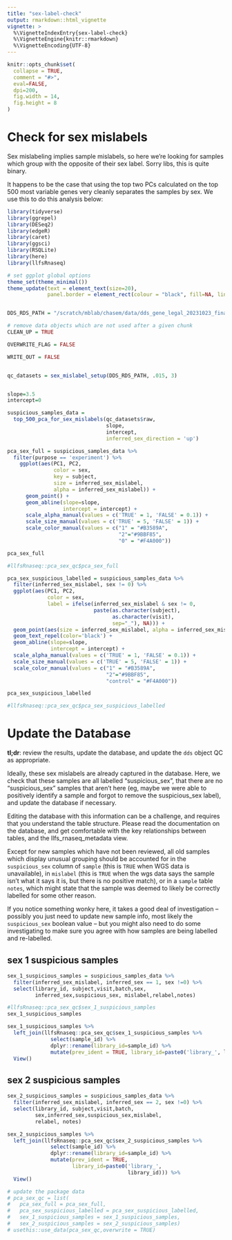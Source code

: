 ```yaml
---
title: "sex-label-check"
output: rmarkdown::html_vignette
vignette: >
  %\VignetteIndexEntry{sex-label-check}
  %\VignetteEngine{knitr::rmarkdown}
  %\VignetteEncoding{UTF-8}
---
```


```r
knitr::opts_chunk$set(
  collapse = TRUE,
  comment = "#>",
  eval=FALSE,
  dpi=200,
  fig.width = 14,
  fig.height = 8
)

```

# Check for sex mislabels

Sex mislabeling implies sample mislabels, so here we're looking for 
samples which group with the opposite of their sex label. Sorry libs, this is 
quite binary.

It happens to be the case that using the top two PCs calculated on the top 
500 most variable genes very cleanly separates the samples by sex. We use this 
to do this analysis below:

```r
library(tidyverse)
library(ggrepel)
library(DESeq2)
library(edgeR)
library(caret)
library(ggsci)
library(RSQLite)
library(here)
library(llfsRnaseq)

# set ggplot global options
theme_set(theme_minimal())
theme_update(text = element_text(size=20),
             panel.border = element_rect(colour = "black", fill=NA, linewidth=1))


DDS_RDS_PATH = "/scratch/mblab/chasem/data/dds_gene_legal_20231023_final.rds"

# remove data objects which are not used after a given chunk
CLEAN_UP = TRUE

OVERWRITE_FLAG = FALSE

WRITE_OUT = FALSE


qc_datasets = sex_mislabel_setup(DDS_RDS_PATH, .015, 3)


slope=3.5
intercept=0

suspicious_samples_data =
  top_500_pca_for_sex_mislabels(qc_datasets$raw,
                                slope,
                                intercept,
                                inferred_sex_direction = 'up')
```

```r
pca_sex_full = suspicious_samples_data %>%
  filter(purpose == 'experiment') %>%
    ggplot(aes(PC1, PC2, 
               color = sex,
               key = subject,
               size = inferred_sex_mislabel,
               alpha = inferred_sex_mislabel)) +
      geom_point() +
      geom_abline(slope=slope,
                  intercept = intercept) +
      scale_alpha_manual(values = c('TRUE' = 1, 'FALSE' = 0.1)) +
      scale_size_manual(values = c('TRUE' = 5, 'FALSE' = 1)) +
      scale_color_manual(values = c("1" = "#B3589A",
                                    "2"="#9BBF85",
                                    "0" = "#F4A000"))

pca_sex_full

```

```r
#llfsRnaseq::pca_sex_qc$pca_sex_full
```


```r

pca_sex_suspicious_labelled = suspicious_samples_data %>%
  filter(inferred_sex_mislabel, sex != 0) %>%
  ggplot(aes(PC1, PC2,
             color = sex,
             label = ifelse(inferred_sex_mislabel & sex != 0, 
                            paste(as.character(subject), 
                                  as.character(visit), 
                                  sep="_"), NA))) +
  geom_point(aes(size = inferred_sex_mislabel, alpha = inferred_sex_mislabel)) +
  geom_text_repel(color='black') +
  geom_abline(slope=slope,
              intercept = intercept) +
  scale_alpha_manual(values = c('TRUE' = 1, 'FALSE' = 0.1)) +
  scale_size_manual(values = c('TRUE' = 5, 'FALSE' = 1)) +
  scale_color_manual(values = c("1" = "#B3589A",
                                "2"="#9BBF85",
                                "control" = "#F4A000"))

pca_sex_suspicious_labelled

```

```r
#llfsRnaseq::pca_sex_qc$pca_sex_suspicious_labelled
```

# Update the Database

**tl;dr**: review the results, update the database, and update the `dds` 
object QC as appropriate.

Ideally, these sex mislabels are already captured in the database. Here, 
we check that these samples are all labelled "suspicious_sex", that there are 
no "suspicious_sex" samples that aren't here (eg, maybe we were able to 
positively identify a sample and forgot to remove the suspicious_sex label), 
and update the database if necessary.  

Editing the database with this information can be a challenge, and requires 
that you understand the table structure. Please read the documentation 
on the database, and get comfortable with the key relationships between 
tables, and the llfs_rnaseq_metadata view.  

Except for new samples which have not been reviewed, all old samples which 
display unusual grouping should be accounted for in the `suspicious_sex` 
column of `sample` (this is `TRUE` when WGS data is unavailable), in `mislabel` 
(this is `TRUE` when the wgs data says the sample isn't what it says it is, 
but there is no positive match), or in a `sample` table `notes`, which might 
state that the sample was deemed to likely be correctly labelled for some 
other reason.  

If you notice something wonky here, it takes a good deal of investigation -- 
possibly you just need to update new sample info, most likely the 
`suspicious_sex` boolean value -- but you might also need to do some 
investigating to make sure you agree with how samples are being labelled and 
re-labelled.

## sex 1 suspicious samples
```r
sex_1_suspicious_samples = suspicious_samples_data %>%
  filter(inferred_sex_mislabel, inferred_sex == 1, sex !=0) %>%
  select(library_id, subject,visit,batch,sex,
         inferred_sex,suspicious_sex, mislabel,relabel,notes)
```

```r
#llfsRnaseq::pca_sex_qc$sex_1_suspicious_samples
sex_1_suspicious_samples

sex_1_suspicious_samples %>% 
  left_join(llfsRnaseq::pca_sex_qc$sex_1_suspicious_samples %>% 
              select(sample_id) %>% 
              dplyr::rename(library_id=sample_id) %>% 
              mutate(prev_ident = TRUE, library_id=paste0('library_', library_id))) %>% 
  View()
```


## sex 2 suspicious samples
```r
sex_2_suspicious_samples = suspicious_samples_data %>%
  filter(inferred_sex_mislabel, inferred_sex == 2, sex !=0) %>%
  select(library_id, subject,visit,batch,
         sex,inferred_sex,suspicious_sex,mislabel,
         relabel, notes)
```

```r
sex_2_suspicious_samples %>% 
  left_join(llfsRnaseq::pca_sex_qc$sex_2_suspicious_samples %>% 
              select(sample_id) %>% 
              dplyr::rename(library_id=sample_id) %>% 
              mutate(prev_ident = TRUE,
                     library_id=paste0('library_',
                                       library_id))) %>% 
  View()
```


```r
# update the package data
# pca_sex_qc = list(
#   pca_sex_full = pca_sex_full,
#   pca_sex_suspicious_labelled = pca_sex_suspicious_labelled,
#   sex_1_suspicious_samples = sex_1_suspicious_samples,
#   sex_2_suspicious_samples = sex_2_suspicious_samples)
# usethis::use_data(pca_sex_qc,overwrite = TRUE)
```

